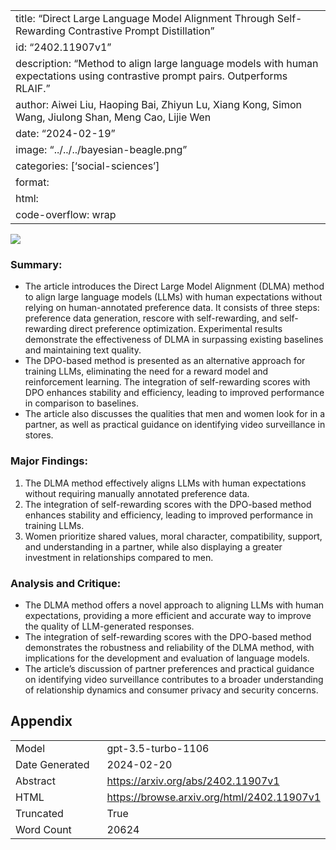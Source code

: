 
---
title: "Direct Large Language Model Alignment Through Self-Rewarding Contrastive Prompt Distillation"
id: "2402.11907v1"
description: "Method to align large language models with human expectations using contrastive prompt pairs. Outperforms RLAIF."
author: Aiwei Liu, Haoping Bai, Zhiyun Lu, Xiang Kong, Simon Wang, Jiulong Shan, Meng Cao, Lijie Wen
date: "2024-02-19"
image: "../../../bayesian-beagle.png"
categories: ['social-sciences']
format:
  html:
    code-overflow: wrap
---

![](../../../bayesian-beagle.png)

### Summary:
- The article introduces the Direct Large Model Alignment (DLMA) method to align large language models (LLMs) with human expectations without relying on human-annotated preference data. It consists of three steps: preference data generation, rescore with self-rewarding, and self-rewarding direct preference optimization. Experimental results demonstrate the effectiveness of DLMA in surpassing existing baselines and maintaining text quality.
- The DPO-based method is presented as an alternative approach for training LLMs, eliminating the need for a reward model and reinforcement learning. The integration of self-rewarding scores with DPO enhances stability and efficiency, leading to improved performance in comparison to baselines.
- The article also discusses the qualities that men and women look for in a partner, as well as practical guidance on identifying video surveillance in stores.

### Major Findings:
1. The DLMA method effectively aligns LLMs with human expectations without requiring manually annotated preference data.
2. The integration of self-rewarding scores with the DPO-based method enhances stability and efficiency, leading to improved performance in training LLMs.
3. Women prioritize shared values, moral character, compatibility, support, and understanding in a partner, while also displaying a greater investment in relationships compared to men.

### Analysis and Critique:
- The DLMA method offers a novel approach to aligning LLMs with human expectations, providing a more efficient and accurate way to improve the quality of LLM-generated responses.
- The integration of self-rewarding scores with the DPO-based method demonstrates the robustness and reliability of the DLMA method, with implications for the development and evaluation of language models.
- The article's discussion of partner preferences and practical guidance on identifying video surveillance contributes to a broader understanding of relationship dynamics and consumer privacy and security concerns.

## Appendix

|          |          |
|----------|----------|
| Model     | gpt-3.5-turbo-1106       |
| Date Generated     | 2024-02-20       |
| Abstract | [https://arxiv.org/abs/2402.11907v1](https://arxiv.org/abs/2402.11907v1)        |
| HTML     | [https://browse.arxiv.org/html/2402.11907v1](https://browse.arxiv.org/html/2402.11907v1)       |
| Truncated       | True       |
| Word Count       | 20624       |